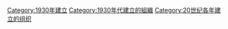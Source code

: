 [[Category:1930年建立|Category:1930年建立]]
[[Category:1930年代建立的組織|Category:1930年代建立的組織]]
[[Category:20世纪各年建立的组织|Category:20世纪各年建立的组织]]